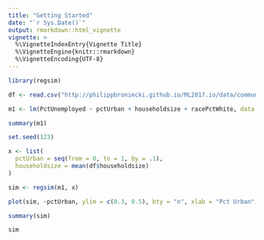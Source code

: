 ```yaml
---
title: "Getting Started"
date: "`r Sys.Date()`"
output: rmarkdown::html_vignette
vignette: >
  %\VignetteIndexEntry{Vignette Title}
  %\VignetteEngine{knitr::rmarkdown}
  %\VignetteEncoding{UTF-8}
---
```


```r
library(regsim)

df <- read.csv("http://philippbroniecki.github.io/ML2017.io/data/communities.csv")
```


```r
m1 <- lm(PctUnemployed ~ pctUrban + householdsize + racePctWhite, data = df)

summary(m1)
```

```r
set.seed(123)

x <- list(
  pctUrban = seq(from = 0, to = 1, by = .1), 
  householdsize = mean(df$householdsize)
)

sim <- regsim(m1, x)
```

```r
plot(sim, ~pctUrban, ylim = c(0.3, 0.5), bty = "n", xlab = "Pct Urban", ylab = "Unemployment Rate")
```

```r
summary(sim)
```

```r
sim
```


